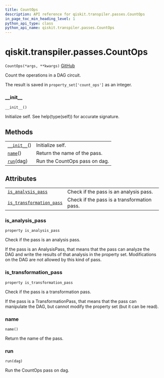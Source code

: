 ```yaml
---
title: CountOps
description: API reference for qiskit.transpiler.passes.CountOps
in_page_toc_min_heading_level: 1
python_api_type: class
python_api_name: qiskit.transpiler.passes.CountOps
---
```


# qiskit.transpiler.passes.CountOps

<span id="qiskit.transpiler.passes.CountOps" />

`CountOps(*args, **kwargs)` [GitHub](https://github.com/qiskit/qiskit/tree/stable/0.18/qiskit/transpiler/passes/analysis/count_ops.py "view source code")

Count the operations in a DAG circuit.

The result is saved in `property_set['count_ops']` as an integer.

### \_\_init\_\_

<span id="qiskit.transpiler.passes.CountOps.__init__" />

`__init__()`

Initialize self. See help(type(self)) for accurate signature.

## Methods

|                                                                                                          |                               |
| -------------------------------------------------------------------------------------------------------- | ----------------------------- |
| [`__init__`](#qiskit.transpiler.passes.CountOps.__init__ "qiskit.transpiler.passes.CountOps.__init__")() | Initialize self.              |
| [`name`](#qiskit.transpiler.passes.CountOps.name "qiskit.transpiler.passes.CountOps.name")()             | Return the name of the pass.  |
| [`run`](#qiskit.transpiler.passes.CountOps.run "qiskit.transpiler.passes.CountOps.run")(dag)             | Run the CountOps pass on dag. |

## Attributes

|                                                                                                                                                  |                                             |
| ------------------------------------------------------------------------------------------------------------------------------------------------ | ------------------------------------------- |
| [`is_analysis_pass`](#qiskit.transpiler.passes.CountOps.is_analysis_pass "qiskit.transpiler.passes.CountOps.is_analysis_pass")                   | Check if the pass is an analysis pass.      |
| [`is_transformation_pass`](#qiskit.transpiler.passes.CountOps.is_transformation_pass "qiskit.transpiler.passes.CountOps.is_transformation_pass") | Check if the pass is a transformation pass. |

### is\_analysis\_pass

<span id="qiskit.transpiler.passes.CountOps.is_analysis_pass" />

`property is_analysis_pass`

Check if the pass is an analysis pass.

If the pass is an AnalysisPass, that means that the pass can analyze the DAG and write the results of that analysis in the property set. Modifications on the DAG are not allowed by this kind of pass.

### is\_transformation\_pass

<span id="qiskit.transpiler.passes.CountOps.is_transformation_pass" />

`property is_transformation_pass`

Check if the pass is a transformation pass.

If the pass is a TransformationPass, that means that the pass can manipulate the DAG, but cannot modify the property set (but it can be read).

### name

<span id="qiskit.transpiler.passes.CountOps.name" />

`name()`

Return the name of the pass.

### run

<span id="qiskit.transpiler.passes.CountOps.run" />

`run(dag)`

Run the CountOps pass on dag.

